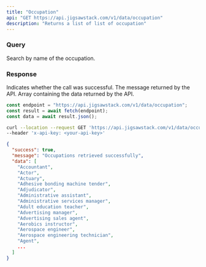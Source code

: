 ```yaml
---
title: "Occupation"
api: "GET https://api.jigsawstack.com/v1/data/occupation"
description: "Returns a list of list of occupation"
---
```


### Query

<ParamField query="name" type="string">
  Search by name of the occupation.
</ParamField>

<Snippet file="header.mdx" />

### Response

<ResponseField name="success" type="boolean">
  Indicates whether the call was successful.
</ResponseField>

<ResponseField name="message" type="string">
  The message returned by the API.
</ResponseField>

<ResponseField name="data" type="JSON">
  Array containing the data returned by the API.
</ResponseField>

<RequestExample>

```javascript Node.js
const endpoint = "https://api.jigsawstack.com/v1/data/occupation";
const result = await fetch(endpoint);
const data = await result.json();
```

```bash cURL
curl --location --request GET 'https://api.jigsawstack.com/v1/data/occupation' \
--header 'x-api-key: <your-api-key>'
```

</RequestExample>

<ResponseExample>

```json Response
{
  "success": true,
  "message": "Occupations retrieved successfully",
  "data": [
    "Accountant",
    "Actor",
    "Actuary",
    "Adhesive bonding machine tender",
    "Adjudicator",
    "Administrative assistant",
    "Administrative services manager",
    "Adult education teacher",
    "Advertising manager",
    "Advertising sales agent",
    "Aerobics instructor",
    "Aerospace engineer",
    "Aerospace engineering technician",
    "Agent",
    ...
  ]
}
```

</ResponseExample>
